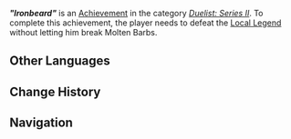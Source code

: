 {{Achievement Infobox
|title        = "Ironbeard"
|id           = 82270
|order id     = 2270
|category     = Duelist: Series II
|description  = Defeat Ironbeard without ever letting Ironbeard break Molten Barbs.
|requirements = 
|primogems    = 10
|tracking     = 
|topic        = Local Legend;Qucusaurus Warrior: Heartstar Hammer;Nightsoul Totem
|quest        = 
|hidden       = 
|set          = "Ironbeard" (Achievement)
|tier         = 2
|tiers_total  = 3
}}
'''''"Ironbeard"''''' is an [[Achievement]] in the category ''[[Duelist: Series II]]''. To complete this achievement, the player needs to defeat the [[Local Legend]] {{Enemy|Qucusaurus Warrior: Heartstar Hammer|text=Ironbeard — The Fire That Forges All}} without letting him break Molten Barbs.
<!--
==Gameplay Notes==
* 

==Gallery==
{{Preview
|size=300px
|file=
|caption=
}}

==Video Guides==
{{EVT
|video1   = 
|caption1 = 
}}
-->
==Other Languages==
{{Transclude|"Ironbeard" (Achievement)|Other Languages}}

==Change History==
{{Change History|5.2}}

==Navigation==
{{Achievement Navbox}}